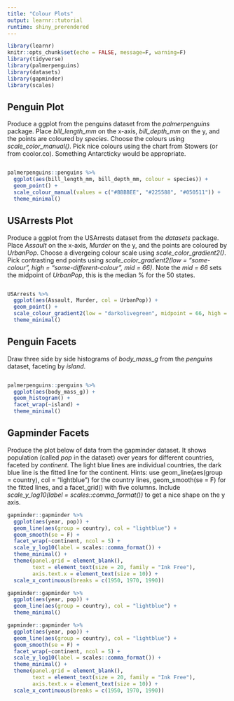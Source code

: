 ```yaml
---
title: "Colour Plots"
output: learnr::tutorial
runtime: shiny_prerendered
---
```


```r
library(learnr)
knitr::opts_chunk$set(echo = FALSE, message=F, warning=F)
library(tidyverse)
library(palmerpenguins)
library(datasets)
library(gapminder)
library(scales)
```


## Penguin Plot

Produce a ggplot from the penguins dataset from the *palmerpenguins* package. Place *bill_length_mm* on the x-axis, *bill_depth_mm* on the y, and the points are coloured by *species*. Choose the colours using *scale_color_manual()*. Pick nice colours using the chart from Stowers (or from coolor.co). Something Antarcticky would be appropriate.

```r

```


```r
palmerpenguins::penguins %>% 
  ggplot(aes(bill_length_mm, bill_depth_mm, colour = species)) + 
  geom_point() + 
  scale_colour_manual(values = c("#BBBBEE", "#225588", "#050511")) +
  theme_minimal()
```


## USArrests Plot

Produce a ggplot from the USArrests dataset from the *datasets* package. Place *Assault* on the x-axis, *Murder* on the y, and the points are coloured by *UrbanPop*. Choose a divergeing colour scale using *scale_color_gradient2()*. Pick contrasting end points using *scale_color_gradient2(low = "some-colour", high = "some-different-colour", mid = 66)*. Note the *mid = 66* sets the midpoint of *UrbanPop*, this is the median % for the 50 states.

```r

```


```r
USArrests %>% 
  ggplot(aes(Assault, Murder, col = UrbanPop)) + 
  geom_point() + 
  scale_colour_gradient2(low = "darkolivegreen", midpoint = 66, high = "orchid") +
  theme_minimal()
```

## Penguin Facets

Draw three side by side histograms of *body_mass_g* from the *penguins* dataset, faceting by *island*.

```r

```

```r
palmerpenguins::penguins %>% 
  ggplot(aes(body_mass_g)) + 
  geom_histogram() + 
  facet_wrap(~island) +
  theme_minimal()
```

## Gapminder Facets

Produce the plot below of data from the gapminder dataset. It shows population (called *pop* in the dataset) over years for different countries, faceted by *continent*. The light blue lines are individual countries, the dark blue line is the fitted line for the continent. Hints: use geom_line(aes(group = country), col = "lightblue") for the country lines, geom_smooth(se = F) for the fitted lines, and a facet_grid() with five columns. Include *scale_y_log10(label = scales::comma_format())* to get a nice shape on the y axis.

```r
gapminder::gapminder %>% 
  ggplot(aes(year, pop)) + 
  geom_line(aes(group = country), col = "lightblue") + 
  geom_smooth(se = F) + 
  facet_wrap(~continent, ncol = 5) + 
  scale_y_log10(label = scales::comma_format()) + 
  theme_minimal() +
  theme(panel.grid = element_blank(),
        text = element_text(size = 20, family = "Ink Free"),
        axis.text.x = element_text(size = 10)) + 
  scale_x_continuous(breaks = c(1950, 1970, 1990))
```


```r
gapminder::gapminder %>% 
  ggplot(aes(year, pop)) + 
  geom_line(aes(group = country), col = "lightblue") +
  theme_minimal()
```


```r
gapminder::gapminder %>% 
  ggplot(aes(year, pop)) + 
  geom_line(aes(group = country), col = "lightblue") + 
  geom_smooth(se = F) + 
  facet_wrap(~continent, ncol = 5) + 
  scale_y_log10(label = scales::comma_format()) + 
  theme_minimal() +
  theme(panel.grid = element_blank(),
        text = element_text(size = 20, family = "Ink Free"),
        axis.text.x = element_text(size = 10)) + 
  scale_x_continuous(breaks = c(1950, 1970, 1990))
```

